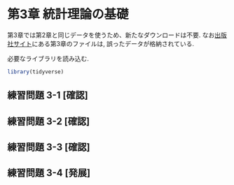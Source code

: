 # 第3章 統計理論の基礎 {-#ch3}
第3章では第2章と同じデータを使うため、新たなダウンロードは不要.
なお[出版社サイト](https://www.yuhikaku.co.jp/books/detail/9784641053854)にある第3章のファイルは, 誤ったデータが格納されている.

必要なライブラリを読み込む.
```r
library(tidyverse)
```
## 練習問題 3-1 [確認] {-}

## 練習問題 3-2 [確認] {-}

## 練習問題 3-3 [確認] {-}

## 練習問題 3-4 [発展] {-}
